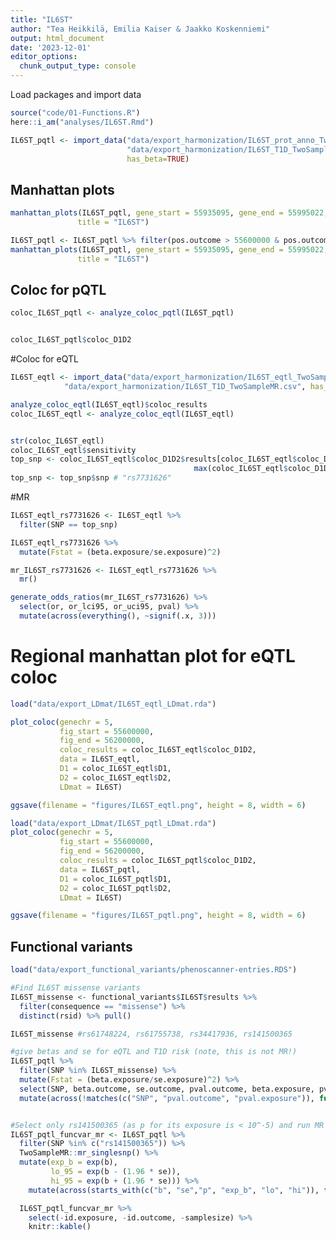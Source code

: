 ```yaml
---
title: "IL6ST"
author: "Tea Heikkilä, Emilia Kaiser & Jaakko Koskenniemi"
output: html_document
date: '2023-12-01'
editor_options:
  chunk_output_type: console
---
```


  Load packages and import data
```r

source("code/01-Functions.R")
here::i_am("analyses/IL6ST.Rmd")
```


```r
IL6ST_pqtl <- import_data("data/export_harmonization/IL6ST_prot_anno_TwoSampleMR.csv",
                          "data/export_harmonization/IL6ST_T1D_TwoSampleMR.csv", 
                          has_beta=TRUE)
```

## Manhattan plots

```r
manhattan_plots(IL6ST_pqtl, gene_start = 55935095, gene_end = 55995022,
               title = "IL6ST")

IL6ST_pqtl <- IL6ST_pqtl %>% filter(pos.outcome > 55600000 & pos.outcome < 56200000) 
manhattan_plots(IL6ST_pqtl, gene_start = 55935095, gene_end = 55995022,
               title = "IL6ST")

```


## Coloc for pQTL

```r
coloc_IL6ST_pqtl <- analyze_coloc_pqtl(IL6ST_pqtl)


coloc_IL6ST_pqtl$coloc_D1D2

```

#Coloc for eQTL

```r
IL6ST_eqtl <- import_data("data/export_harmonization/IL6ST_eqtl_TwoSampleMR.csv",
            "data/export_harmonization/IL6ST_T1D_TwoSampleMR.csv", has_beta = TRUE)

analyze_coloc_eqtl(IL6ST_eqtl)$coloc_results
coloc_IL6ST_eqtl <- analyze_coloc_eqtl(IL6ST_eqtl)


str(coloc_IL6ST_eqtl)
coloc_IL6ST_eqtl$sensitivity
top_snp <- coloc_IL6ST_eqtl$coloc_D1D2$results[coloc_IL6ST_eqtl$coloc_D1D2$results$SNP.PP.H4 ==
                                         max(coloc_IL6ST_eqtl$coloc_D1D2$results$SNP.PP.H4), ]
top_snp <- top_snp$snp # "rs7731626"
```


#MR 
```r

IL6ST_eqtl_rs7731626 <- IL6ST_eqtl %>% 
  filter(SNP == top_snp)

IL6ST_eqtl_rs7731626 %>% 
  mutate(Fstat = (beta.exposure/se.exposure)^2) 

mr_IL6ST_rs7731626 <- IL6ST_eqtl_rs7731626 %>% 
  mr()

generate_odds_ratios(mr_IL6ST_rs7731626) %>% 
  select(or, or_lci95, or_uci95, pval) %>% 
  mutate(across(everything(), ~signif(.x, 3)))
```


# Regional manhattan plot for eQTL coloc
```r

load("data/export_LDmat/IL6ST_eqtl_LDmat.rda")

plot_coloc(genechr = 5,
           fig_start = 55600000,
           fig_end = 56200000,
           coloc_results = coloc_IL6ST_eqtl$coloc_D1D2,
           data = IL6ST_eqtl,
           D1 = coloc_IL6ST_eqtl$D1,
           D2 = coloc_IL6ST_eqtl$D2,
           LDmat = IL6ST)

ggsave(filename = "figures/IL6ST_eqtl.png", height = 8, width = 6)

load("data/export_LDmat/IL6ST_pqtl_LDmat.rda")
plot_coloc(genechr = 5,
           fig_start = 55600000,
           fig_end = 56200000,
           coloc_results = coloc_IL6ST_pqtl$coloc_D1D2,
           data = IL6ST_pqtl,
           D1 = coloc_IL6ST_pqtl$D1,
           D2 = coloc_IL6ST_pqtl$D2,
           LDmat = IL6ST)

ggsave(filename = "figures/IL6ST_pqtl.png", height = 8, width = 6)
```


## Functional variants

```r
load("data/export_functional_variants/phenoscanner-entries.RDS")

#Find IL6ST missense variants
IL6ST_missense <- functional_variants$IL6ST$results %>% 
  filter(consequence == "missense") %>%  
  distinct(rsid) %>% pull()

IL6ST_missense #rs61748224, rs61755738, rs34417936, rs141500365

#give betas and se for eQTL and T1D risk (note, this is not MR!)
IL6ST_pqtl %>%
  filter(SNP %in% IL6ST_missense) %>%
  mutate(Fstat = (beta.exposure/se.exposure)^2) %>% 
  select(SNP, beta.outcome, se.outcome, pval.outcome, beta.exposure, pval.exposure, Fstat) %>%
  mutate(across(!matches(c("SNP", "pval.outcome", "pval.exposure")), function(x) signif(x, digits = 2)))


#Select only rs141500365 (as p for its exposure is < 10^-5) and run MR
IL6ST_pqtl_funcvar_mr <- IL6ST_pqtl %>%
  filter(SNP %in% c("rs141500365")) %>%
  TwoSampleMR::mr_singlesnp() %>%
  mutate(exp_b = exp(b), 
         lo_95 = exp(b - (1.96 * se)),
         hi_95 = exp(b + (1.96 * se))) %>%
    mutate(across(starts_with(c("b", "se","p", "exp_b", "lo", "hi")), function(x) signif(x, digits = 2)))

  IL6ST_pqtl_funcvar_mr %>% 
    select(-id.exposure, -id.outcome, -samplesize) %>% 
    knitr::kable()

```




